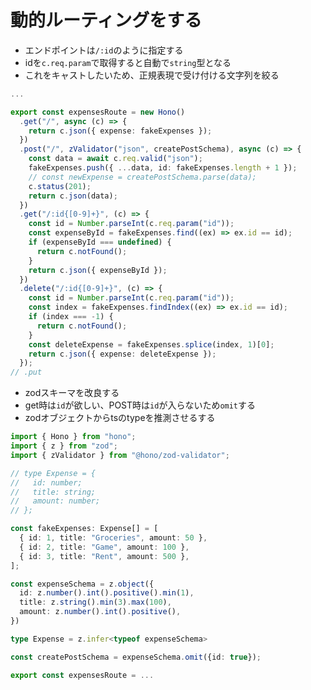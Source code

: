 # 動的ルーティングをする

- エンドポイントは`/:id`のように指定する
- idを`c.req.param`で取得すると自動で`string`型となる
- これをキャストしたいため、正規表現で受け付ける文字列を絞る

```ts filename="expenses.ts"
...

export const expensesRoute = new Hono()
  .get("/", async (c) => {
    return c.json({ expense: fakeExpenses });
  })
  .post("/", zValidator("json", createPostSchema), async (c) => {
    const data = await c.req.valid("json");
    fakeExpenses.push({ ...data, id: fakeExpenses.length + 1 });
    // const newExpense = createPostSchema.parse(data);
    c.status(201);
    return c.json(data);
  })
  .get("/:id{[0-9]+}", (c) => {
    const id = Number.parseInt(c.req.param("id"));
    const expenseById = fakeExpenses.find((ex) => ex.id == id);
    if (expenseById === undefined) {
      return c.notFound();
    }
    return c.json({ expenseById });
  })
  .delete("/:id{[0-9]+}", (c) => {
    const id = Number.parseInt(c.req.param("id"));
    const index = fakeExpenses.findIndex((ex) => ex.id == id);
    if (index === -1) {
      return c.notFound();
    }
    const deleteExpense = fakeExpenses.splice(index, 1)[0];
    return c.json({ expense: deleteExpense });
  });
// .put

```

- zodスキーマを改良する
- get時は`id`が欲しい、POST時は`id`が入らないため`omit`する
- zodオブジェクトからtsのtypeを推測させるする

```ts filename="expenses.ts"
import { Hono } from "hono";
import { z } from "zod";
import { zValidator } from "@hono/zod-validator";

// type Expense = {
//   id: number;
//   title: string;
//   amount: number;
// };

const fakeExpenses: Expense[] = [
  { id: 1, title: "Groceries", amount: 50 },
  { id: 2, title: "Game", amount: 100 },
  { id: 3, title: "Rent", amount: 500 },
];

const expenseSchema = z.object({
  id: z.number().int().positive().min(1),
  title: z.string().min(3).max(100),
  amount: z.number().int().positive(),
})

type Expense = z.infer<typeof expenseSchema>

const createPostSchema = expenseSchema.omit({id: true});

export const expensesRoute = ...

```